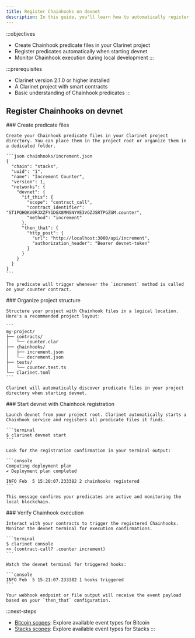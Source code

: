 ```yaml
---
title: Register Chainhooks on devnet
description: In this guide, you'll learn how to automatically register Chainhooks on devnet using Clarinet.
---
```


:::objectives
- Create Chainhook predicate files in your Clarinet project
- Register predicates automatically when starting devnet
- Monitor Chainhook execution during local development
:::

:::prerequisites
- Clarinet version 2.1.0 or higher installed
- A Clarinet project with smart contracts
- Basic understanding of Chainhook predicates
:::

## Register Chainhooks on devnet

<Steps>
  <Step>
    ### Create predicate files
    
    Create your Chainhook predicate files in your Clarinet project directory. You can place them in the project root or organize them in a dedicated folder.

    ```json chainhooks/increment.json
    {
      "chain": "stacks",
      "uuid": "1",
      "name": "Increment Counter",
      "version": 1,
      "networks": {
        "devnet": {
          "if_this": {
            "scope": "contract_call",
            "contract_identifier": "ST1PQHQKV0RJXZFY1DGX8MNSNYVE3VGZJSRTPGZGM.counter",
            "method": "increment"
          },
          "then_that": {
            "http_post": {
              "url": "http://localhost:3000/api/increment",
              "authorization_header": "Bearer devnet-token"
            }
          }
        }
      }
    }
    ```

    The predicate will trigger whenever the `increment` method is called on your counter contract.
  </Step>

  <Step>
    ### Organize project structure
    
    Structure your project with Chainhook files in a logical location. Here's a recommended project layout:

    ```
    my-project/
    ├── contracts/
    │   └── counter.clar
    ├── chainhooks/
    │   ├── increment.json
    │   └── decrement.json
    ├── tests/
    │   └── counter.test.ts
    └── Clarinet.toml
    ```

    Clarinet will automatically discover predicate files in your project directory when starting devnet.
  </Step>

  <Step>
    ### Start devnet with Chainhook registration
    
    Launch devnet from your project root. Clarinet automatically starts a Chainhook service and registers all predicate files it finds.

    ```terminal
    $ clarinet devnet start
    ```

    Look for the registration confirmation in your terminal output:

    ```console
    Computing deployment plan
    ✔ Deployment plan completed
    
    INFO Feb  5 15:20:07.233382 2 chainhooks registered
    ```

    This message confirms your predicates are active and monitoring the local blockchain.
  </Step>

  <Step>
    ### Verify Chainhook execution
    
    Interact with your contracts to trigger the registered Chainhooks. Monitor the devnet terminal for execution confirmations.

    ```terminal
    $ clarinet console
    >> (contract-call? .counter increment)
    ```

    Watch the devnet terminal for triggered hooks:

    ```console
    INFO Feb  5 15:21:07.233382 1 hooks triggered
    ```

    Your webhook endpoint or file output will receive the event payload based on your `then_that` configuration.
  </Step>
</Steps>

:::next-steps
- [Bitcoin scopes](/tools/chainhook/reference/bitcoin-scopes): Explore available event types for Bitcoin
- [Stacks scopes](/tools/chainhook/reference/stacks-scopes): Explore available event types for Stacks
:::